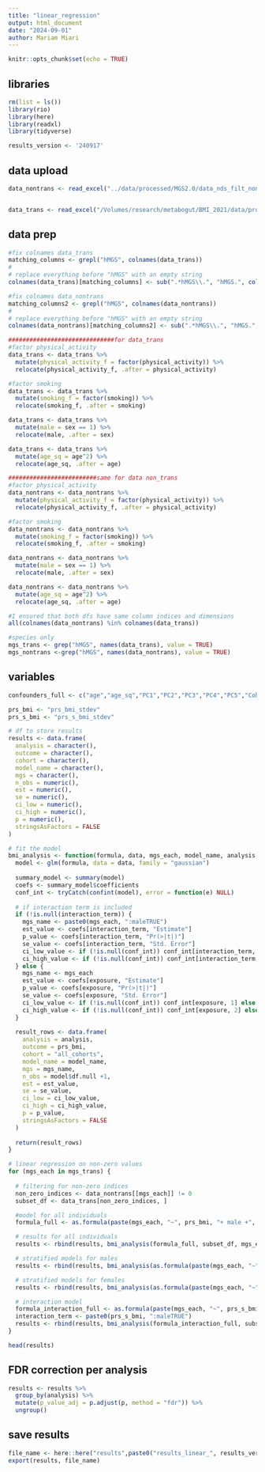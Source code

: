 ```yaml
---
title: "linear_regression"
output: html_document
date: "2024-09-01"
author: Mariam Miari
---
```


```r
knitr::opts_chunk$set(echo = TRUE)
```

## libraries
```r
rm(list = ls())
library(rio)
library(here)
library(readxl)
library(tidyverse)
```

```r
results_version <- '240917'
```

## data upload
```r
data_nontrans <- read_excel("../data/processed/MGS2.0/data_nds_filt_nontrans_9993_updated250208.xlsx")


data_trans <- read_excel("/Volumes/research/metabogut/BMI_2021/data/processed/MGS2.0/data_nds_filt_CLRtrans_9993_updated250208.xlsx")

```

## data prep
```r
#fix colnames data_trans 
matching_columns <- grepl("hMGS", colnames(data_trans))
# 
# replace everything before "hMGS" with an empty string
colnames(data_trans)[matching_columns] <- sub(".*hMGS\\.", "hMGS.", colnames(data_trans)[matching_columns])

#fix colnames data_nontrans 
matching_columns2 <- grepl("hMGS", colnames(data_nontrans))
# 
# replace everything before "hMGS" with an empty string
colnames(data_nontrans)[matching_columns2] <- sub(".*hMGS\\.", "hMGS.", colnames(data_nontrans)[matching_columns2])

##############################for data_trans
#factor physical_activity
data_trans <- data_trans %>%
  mutate(physical_activity_f = factor(physical_activity)) %>%
  relocate(physical_activity_f, .after = physical_activity)

#factor smoking
data_trans <- data_trans %>%
  mutate(smoking_f = factor(smoking)) %>%
  relocate(smoking_f, .after = smoking)

data_trans <- data_trans %>% 
  mutate(male = sex == 1) %>%
  relocate(male, .after = sex)

data_trans <- data_trans %>%
  mutate(age_sq = age^2) %>%
  relocate(age_sq, .after = age)

#########################same for data non_trans
#factor physical_activity
data_nontrans <- data_nontrans %>%
  mutate(physical_activity_f = factor(physical_activity)) %>%
  relocate(physical_activity_f, .after = physical_activity)

#factor smoking
data_nontrans <- data_nontrans %>%
  mutate(smoking_f = factor(smoking)) %>%
  relocate(smoking_f, .after = smoking)

data_nontrans <- data_nontrans %>% 
  mutate(male = sex == 1) %>%
  relocate(male, .after = sex)

data_nontrans <- data_nontrans %>%
  mutate(age_sq = age^2) %>%
  relocate(age_sq, .after = age)

```

```r
#I ensured that both dfs have same column indices and dimensions
all(colnames(data_nontrans) %in% colnames(data_trans))

#species only
mgs_trans <- grep("hMGS", names(data_trans), value = TRUE)
mgs_nontrans <-grep("hMGS", names(data_nontrans), value = TRUE)
```

## variables
```r
confounders_full <- c("age","age_sq","PC1","PC2","PC3","PC4","PC5","Cohort")
```

```r
prs_bmi <- "prs_bmi_stdev"
prs_s_bmi <- "prs_s_bmi_stdev"

# df to store results
results <- data.frame(
  analysis = character(),
  outcome = character(),
  cohort = character(),
  model_name = character(),
  mgs = character(),
  n_obs = numeric(),
  est = numeric(),
  se = numeric(),
  ci_low = numeric(),
  ci_high = numeric(),
  p = numeric(),
  stringsAsFactors = FALSE
)

# fit the model 
bmi_analysis <- function(formula, data, mgs_each, model_name, analysis, exposure, interaction_term = NULL) {
  model <- glm(formula, data = data, family = "gaussian")
  
  summary_model <- summary(model)
  coefs <- summary_model$coefficients
  conf_int <- tryCatch(confint(model), error = function(e) NULL)
  
  # if interaction term is included
  if (!is.null(interaction_term)) {
    mgs_name <- paste0(mgs_each, ":maleTRUE")
    est_value <- coefs[interaction_term, "Estimate"]
    p_value <- coefs[interaction_term, "Pr(>|t|)"]
    se_value <- coefs[interaction_term, "Std. Error"]
    ci_low_value <- if (!is.null(conf_int)) conf_int[interaction_term, 1] else NA
    ci_high_value <- if (!is.null(conf_int)) conf_int[interaction_term, 2] else NA
  } else {
    mgs_name <- mgs_each
    est_value <- coefs[exposure, "Estimate"]
    p_value <- coefs[exposure, "Pr(>|t|)"]
    se_value <- coefs[exposure, "Std. Error"]
    ci_low_value <- if (!is.null(conf_int)) conf_int[exposure, 1] else NA
    ci_high_value <- if (!is.null(conf_int)) conf_int[exposure, 2] else NA
  }
  
  result_rows <- data.frame(
    analysis = analysis,
    outcome = prs_bmi,
    cohort = "all_cohorts",
    model_name = model_name,
    mgs = mgs_name,
    n_obs = model$df.null +1,
    est = est_value,
    se = se_value,
    ci_low = ci_low_value,
    ci_high = ci_high_value,
    p = p_value,
    stringsAsFactors = FALSE
  )
  
  return(result_rows)
}

# linear regression on non-zero values
for (mgs_each in mgs_trans) {
  
  # filtering for non-zero indices
  non_zero_indices <- data_nontrans[[mgs_each]] != 0
  subset_df <- data_trans[non_zero_indices, ]

  #model for all individuals
  formula_full <- as.formula(paste(mgs_each, "~", prs_bmi, "+ male +", paste(confounders_full, collapse = "+")))

  # results for all individuals
  results <- rbind(results, bmi_analysis(formula_full, subset_df, mgs_each, paste("full_M1", prs_bmi, sep = "_"), "all",prs_bmi))

  # stratified models for males
  results <- rbind(results, bmi_analysis(as.formula(paste(mgs_each, "~", prs_s_bmi, "+", paste(confounders_full, collapse = "+"))), subset_df %>% filter(male == TRUE), mgs_each, paste("full_stratM1", prs_s_bmi, "males", sep = "_"), "sex_stratification",prs_s_bmi))

  # stratified models for females
  results <- rbind(results, bmi_analysis(as.formula(paste(mgs_each, "~", prs_s_bmi, "+", paste(confounders_full, collapse = "+"))), subset_df %>% filter(male == FALSE), mgs_each, paste("full_stratM1", prs_s_bmi, "females", sep = "_"), "sex_stratification",prs_s_bmi))

  # interaction model
  formula_interaction_full <- as.formula(paste(mgs_each, "~", prs_s_bmi, "* male", "+", paste(confounders_full, collapse = "+")))
  interaction_term <- paste0(prs_s_bmi, ":maleTRUE")
  results <- rbind(results, bmi_analysis(formula_interaction_full, subset_df, mgs_each, paste("full_intM1", prs_s_bmi, sep = "_"), "interaction", prs_s_bmi, interaction_term = interaction_term))
}

head(results)

```
## FDR correction per analysis
```r
results <- results %>%
  group_by(analysis) %>%
  mutate(p_value_adj = p.adjust(p, method = "fdr")) %>%
  ungroup()
```

## save results
```r
file_name <- here::here("results",paste0("results_linear_", results_version, ".xlsx"))
export(results, file_name)

```
